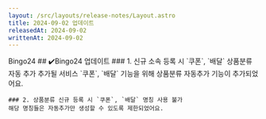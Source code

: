 ```yaml
---
layout: /src/layouts/release-notes/Layout.astro
title: 2024-09-02 업데이트
releasedAt: 2024-09-02
writtenAt: 2024-09-02
---
```



<Frame>
    <Badge style={'web'}>Bingo24</Badge>
    ## ✔️Bingo24 업데이트
    ### 1. 신규 소속 등록 시 `쿠폰`, `배달` 상품분류 자동 추가
    추가될 서비스 `쿠폰`, `배달` 기능을 위해 상품분류 자동추가 기능이 추가되었어요.
    
    ### 2. 상품분류 신규 등록 시 `쿠폰`, `배달` 명칭 사용 불가
    해당 명칭들은 자동추가만 생성할 수 있도록 제한되었어요.
</Frame>

